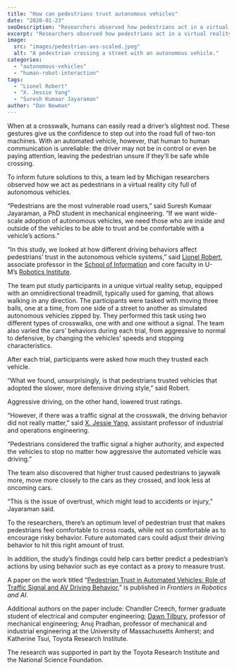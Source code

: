 ```yaml
---
title: "How can pedestrians trust autonomous vehicles"
date: "2020-01-23"
seoDescription: "Researchers observed how pedestrians act in a virtual reality city full of autonomous vehicles."
excerpt: "Researchers observed how pedestrians act in a virtual reality city full of autonomous vehicles."
image:
  src: "images/pedestrian-avs-scaled.jpeg"
  alt: "A pedestrian crossing a street with an autonomous vehicle."
categories:
  - "autonomous-vehicles"
  - "human-robot-interaction"
tags:
  - "Lionel Robert"
  - "X. Jessie Yang"
  - "Suresh Kumaar Jayaraman"
author: "Dan Newman"
---
```


<VideoCenter url="52LkjchUZy4" />

When at a crosswalk, humans can easily read a driver’s slightest nod. These gestures give us the confidence to step out into the road full of two-ton machines. With an automated vehicle, however, that human to human communication is unreliable: the driver may not be in control or even be paying attention, leaving the pedestrian unsure if they’ll be safe while crossing. 

To inform future solutions to this, a team led by Michigan researchers observed how we act as pedestrians in a virtual reality city full of autonomous vehicles.

“Pedestrians are the most vulnerable road users,” said Suresh Kumaar Jayaraman, a PhD student in mechanical engineering. “If we want wide-scale adoption of autonomous vehicles, we need those who are inside and outside of the vehicles to be able to trust and be comfortable with a vehicle’s actions.” 



“In this study, we looked at how different driving behaviors affect pedestrians’ trust in the autonomous vehicle systems,” said [Lionel Robert](https://2024.robotics.umich.edu/profile/lionel-robert/), associate professor in the [School of Information](https://www.si.umich.edu/) and core faculty in U-M’s [Robotics Institute](http://2024.robotics.umich.edu/).

The team put study participants in a unique virtual reality setup, equipped with an omnidirectional treadmill, typically used for gaming, that allows walking in any direction. The participants were tasked with moving three balls, one at a time, from one side of a street to another as simulated autonomous vehicles zipped by. They performed this task using two different types of crosswalks, one with and one without a signal. The team also varied the cars’ behaviors during each trial, from aggressive to normal to defensive, by changing the vehicles’ speeds and stopping characteristics.

After each trial, participants were asked how much they trusted each vehicle.

“What we found, unsurprisingly, is that pedestrians trusted vehicles that adopted the slower, more defensive driving style,” said Robert.

Aggressive driving, on the other hand, lowered trust ratings.

“However, if there was a traffic signal at the crosswalk, the driving behavior did not really matter,” said [X. Jessie Yang](https://2024.robotics.umich.edu/profile/xi-jessie-yang/), assistant professor of industrial and operations engineering.

“Pedestrians considered the traffic signal a higher authority, and expected the vehicles to stop no matter how aggressive the automated vehicle was driving.”

The team also discovered that higher trust caused pedestrians to jaywalk more, move more closely to the cars as they crossed, and look less at oncoming cars.

“This is the issue of overtrust, which might lead to accidents or injury,” Jayaraman said.

To the researchers, there’s an optimum level of pedestrian trust that makes pedestrians feel comfortable to cross roads, while not so comfortable as to encourage risky behavior. Future automated cars could adjust their driving behavior to hit this right amount of trust.

In addition, the study’s findings could help cars better predict a pedestrian’s actions by using behavior such as eye contact as a proxy to measure trust.

A paper on the work titled “[Pedestrian Trust in Automated Vehicles: Role of Traffic Signal and AV Driving Behavior](https://www.frontiersin.org/articles/10.3389/frobt.2019.00117/full#h3),” is published in _Frontiers in Robotics and AI_.

Additional authors on the paper include: Chandler Creech, former graduate student of electrical and computer engineering; [Dawn Tilbury](https://2024.robotics.umich.edu/profile/dawn-tilbury/), professor of mechanical engineering; Anuj Pradhan, professor of mechanical and industrial engineering at the University of Massachusetts Amherst; and Katherine Tsui, Toyota Research Institute. 

The research was supported in part by the Toyota Research Institute and the National Science Foundation.

